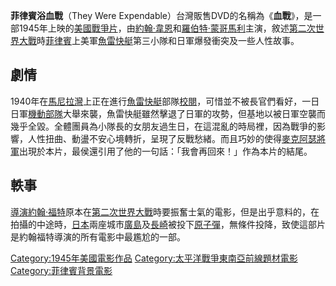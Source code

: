 {{Infobox Film | name = 菲律賓浴血戰
| original_name = They Were Expendable
  | image = 
  | caption = 
  | director = [[約翰·福特|約翰·福特]]（John Ford） 
  | producer = [[約翰·福特|約翰·福特]]（John Ford）
  | writer = [[威廉·L·懷特|威廉·L·懷特]]（William L White）
  | starring = [[約翰·韋恩|約翰·韋恩]]<br>[[羅伯特·蒙哥馬利|羅伯特·蒙哥馬利]]<br>[[唐娜·李|唐娜·李]]
  | music = [[賀伯特斯托特|賀伯特斯托特]]
  | cinematography = 
  | editing = 
  | distributor = [[米高梅|米高梅]] 
  | released = 1945年12月20日
  | runtime = 135 分鐘
  | language = [[英語|英語]]
  | budget = 
  | amg_id = 
  | imdb_id =
}}
'''菲律賓浴血戰'''（They Were Expendable）台灣販售DVD的名稱為《'''血戰'''》，是一部1945年上映的[[美國|美國]][[戰爭片|戰爭片]]，由[[約翰·韋恩|約翰·韋恩]]和[[羅伯特·蒙哥馬利|羅伯特·蒙哥馬利]]主演，敘述[[第二次世界大戰|第二次世界大戰]]時[[菲律賓|菲律賓]]上美軍[[魚雷快艇|魚雷快艇]]第三小隊和日軍爆發衝突及一些人性故事。
==劇情==
1940年在[[馬尼拉灣|馬尼拉灣]]上正在進行[[魚雷快艇|魚雷快艇]]部隊[[校閱|校閱]]，可惜並不被長官們看好，一日日軍[[機動部隊|機動部隊]]大舉來襲，魚雷快艇雖然擊退了日軍的攻勢，但基地以被日軍空襲而幾乎全毀。全體團員為小隊長的女朋友過生日，在這混亂的時局裡，因為戰爭的影響，人性扭曲、動盪不安心境轉折，呈現了反戰愁緒。而且巧妙的使得[[麥克阿瑟|麥克阿瑟]][[將軍|將軍]]出現於本片，最侯還引用了他的一句話：「我會再回來！」作為本片的結尾。
==軼事==
[[導演|導演]][[約翰·福特|約翰·福特]]原本在[[第二次世界大戰|第二次世界大戰]]時要振奮士氣的電影，但是出乎意料的，在拍攝的中途時，[[日本|日本]]兩座城市[[廣島|廣島]]及[[長崎|長崎]]被投下[[原子彈|原子彈]]，無條件投降，致使這部片是約翰福特導演的所有電影中最尷尬的一部。

[[Category:1945年美國電影作品|Category:1945年美國電影作品]]
[[Category:太平洋戰爭東南亞前線題材電影|Category:太平洋戰爭東南亞前線題材電影]]
[[Category:菲律賓背景電影|Category:菲律賓背景電影]]